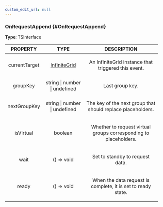 ```yaml
---
custom_edit_url: null
---
```


### OnRequestAppend {#OnRequestAppend}

<div className="bulma-tags">

</div>

**Type**: TSInterface

|PROPERTY|TYPE|DESCRIPTION|
|:---:|:---:|:---:|
|currentTarget|[InfiniteGrid](InfiniteGrid)|<p>An InfiniteGrid instance that triggered this event. </p>|
|groupKey|string \| number \| undefined|<p>Last group key. </p>|
|nextGroupKey|string \| number \| undefined|<p>The key of the next group that should replace placeholders. </p>|
|isVirtual|boolean|<p>Whether to request virtual groups corresponding to placeholders. </p>|
|wait|() =&gt; void|<p>Set to standby to request data. </p>|
|ready|() =&gt; void|<p>When the data request is complete, it is set to ready state. </p>|

